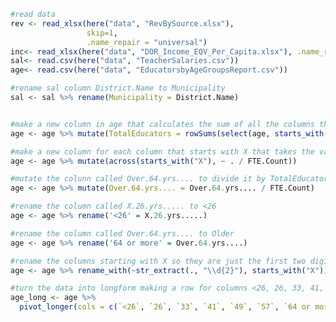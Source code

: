 
```r
#read data
rev <- read_xlsx(here("data", "RevBySource.xlsx"),
                 skip=1,
                 .name_repair = "universal")
inc<- read_xlsx(here("data", "DOR_Income_EQV_Per_Capita.xlsx"), .name_repair = "universal")
sal<- read.csv(here("data", "TeacherSalaries.csv"))
age<- read.csv(here("data", "EducatorsbyAgeGroupsReport.csv"))

#rename sal column District.Name to Municipality
sal <- sal %>% rename(Municipality = District.Name)


#make a new column in age that calculates the sum of all the columns that start with X
age <- age %>% mutate(TotalEducators = rowSums(select(age, starts_with("X"))))

#make a new column for each column that starts with X that takes the value in that column and divides it by Total Educators
age <- age %>% mutate(across(starts_with("X"), ~ . / FTE.Count))

#mutate the colunn called Over.64.yrs.... to divide it by TotalEducators
age <- age %>% mutate(Over.64.yrs.... = Over.64.yrs.... / FTE.Count)

#rename the column called X.26.yrs..... to <26
age <- age %>% rename('<26' = X.26.yrs.....)

#rename the column called Over.64.yrs.... to Older
age <- age %>% rename('64 or more' = Over.64.yrs....)

#rename the columns starting with X so they are just the first two digit number that appears in the name
age <- age %>% rename_with(~str_extract(., "\\d{2}"), starts_with("X"))

#turn the data into longform making a row for columns <26, 26, 33, 41, 49, 57, Older
age_long <- age %>%
  pivot_longer(cols = c(`<26`, `26`, `33`, `41`, `49`, `57`, `64 or more`), names_to = "AgeGroup", values_to = "Percent")
```

